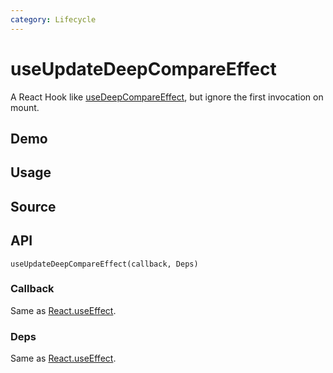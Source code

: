 ```yaml
---
category: Lifecycle
---
```


# useUpdateDeepCompareEffect


<HooksType category="Lifecycle" lowLevel />

A React Hook like [useDeepCompareEffect](/reference/use-deep-compare-effect), but ignore the first invocation on mount.

## Demo


<App />

## Usage



## Source


<Source />

## API

```tsx
useUpdateDeepCompareEffect(callback, Deps)
```

### Callback

Same as [React.useEffect](https://react.dev/reference/react/useEffect).

### Deps

Same as [React.useEffect](https://react.dev/reference/react/useEffect).
